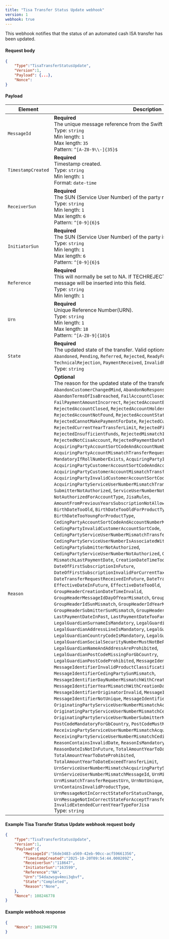 ```yaml
---
title: "Tisa Transfer Status Update webhook"
version: 1
webhook: true
---
```


This webhook notifies that the status of an automated cash ISA transfer has been updated.



#### Request body

```json
{
    "Type":"TisaTransferStatusUpdate",
    "Version":1,
    "Payload": {...},
    "Nonce":
}
```


#### Payload
| Element                   | Description  |
|---------------------------|--------------|
| `MessageId`               | **Required**<br /> The unique message reference from the Swift message. <br /> Type: `string` <br /> Min length: `1` <br /> Max length: `35` <br /> Pattern: `^[A-Z0-9\\-]{35}$` |
| `TimestampCreated`               | **Required**<br />Timestamp created. <br /> Type: `string` <br /> Min length: `1` <br /> Format: `date-time` |
| `ReceiverSun`               | **Required**<br />The SUN (Service User Number) of the party receiving the status. <br /> Type: `string` <br /> Min length: `1` <br /> Max length: `6` <br /> Pattern: `^[0-9]{6}$` |
| `InitiatorSun`               | **Required**<br />The SUN (Service User Number) of the party issuing the status. <br /> Type: `string` <br /> Min length: `1` <br /> Max length: `6` <br /> Pattern: `^[0-9]{6}$` |
| `Reference`               | **Required**<br />This will normally be set to NA. If TECHREJECT, the ID of the rejected message will be inserted into this field. <br /> Type: `string` <br /> Min length: `1` |
| `Urn`               | **Required**<br />Unique Reference Number(URN). <br /> Type: `string` <br /> Min length: `1` <br /> Max length: `18` <br /> Pattern: `^[A-Z0-9]{18}$` |
| `State`               | **Required**<br />The updated state of the transfer. Valid options include: `Default`, `Completed`, `Abandoned`, `Pending`, `Referred`, `Rejected`, `ReadyForPayment`, `Failure`, `TechnicalRejection`, `PaymentReceived`, `InvalidPaymentReceived` <br /> Type: `string` |
| `Reason`               | **Optional**<br />The reason for the updated state of the transfer. Valid options include: `None`, `AbandonCustomerChangedMind`, `AbandonNoResponse`, `AbandonPendTooLong`, `AbandonTermsOfIsaBreached`, `FailAccountClosedOrBlocked`, `FailLatePayment`, `FailPaymentAmountIncorrect`, `RejectedAccountBalanceChanged`, `RejectedAccountClosed`, `RejectedAccountHolderDeceased`, `RejectedAccountNotFound`, `RejectedAccountStatusTransferError`, `RejectedCannotMakePaymentForDate`, `RejectedCustomerDeniedRequest`, `RejectedCurrentYearTransferLimit`, `RejectedFixedTermAccountTooLong`, `RejectedInsufficientFunds`, `RejectedMismatchInformation`, `RejectedNotCisaAccount`, `RejectedPaymentDateTooLate`, `AcquiringPartyAccountSortCodeAndAccountNumberModulusCheckFailed`, `AcquiringPartyAccountMismatchTransferRequest`, `MandatoryIfRollNumberExists`, `AcquiringPartyInvalidAccountSortCode`, `AcquiringPartyCustomerAccountSortCodeAndAccountNumberModulusCheckFailed`, `AcquiringPartyCustomerAccountMismatchTransferRequest`, `AcquiringPartyInvalidCustomerAccountSortCode`, `AcquiringPartyServiceUserNumberMismatchTransferRequest`, `SubmitterNotAuthorized`, `ServiceUserNumberNotAuthorized`, `NotAuthorizedForAccountType`, `JisaRules`, `AmountFromPreviousYearsSubscriptionNotAllowed`, `BirthDateInFuture`, `BirthDateTooOld`, `BirthDateTooOldForProductType`, `BirthDateTooYoungForProductType`, `CedingPartyAccountSortCodeAndAccountNumberModulusCheckFailed`, `CedingPartyInvalidCustomerAccountSortCode`, `CedingPartyServiceUserNumberMismatchTransferRequest`, `CedingPartyServiceUserNumberIsAssociatedWithStocksAndSharesOnly`, `CedingPartySubmitterNotAuthorized`, `CedingPartyServiceUserNumberNotAuthorized`, `CreationDateTimeInFuture`, `MismatchLastPaymentDate`, `CreationDateTimeTooOld`, `InvalidCountryCode`, `DateOfFirstSubscriptionInFuture`, `DateOfFirstSubscriptionInvalidForCurrentTaxYear`, `DateTransferRequestReceivedInFuture`, `DateTransferRequestReceivedTooOld`, `EffectiveDateInFuture`, `EffectiveDateTooOld`, `GroupHeaderCreationDateTimeInvalid`, `GroupHeaderMessageIdDayOfYearMismatch`, `GroupHeaderIdNotUnique`, `GroupHeaderIdSunMismatch`, `GroupHeaderIdYearMismatch`, `GroupHeaderSubmitterSunMismatch`, `GroupHeaderNumberOfTransactionsMismatch`, `LastPaymentDateInPast`, `LastPaymentDateTooFarInFuture`, `LegalGuardianSurnameIsMandatory`, `LegalGuardianGivenNameIsMandatory`, `LegalGuardianAddressLineIsMandatory`, `LegalGuardianPostCodeIsMandatory`, `LegalGuardianCountryCodeIsMandatory`, `LegalGuardianBirthDate`, `LegalGuardianSocialSecurityNumberMustNotBePresent`, `LegalGuardianNameAndAddressAreProhibited`, `LegalGuardianPostCodeMissingForGbCountry`, `LegalGuardianPostCodeProhibited`, `MessageIdentifierInvalidSystemType`, `MessageIdentifierInvalidProductClassificationCode`, `MessageIdentifierCedingPartySunMismatch`, `MessageIdentifierDayNumberMismatchWithCreationDateTime`, `MessageIdentifierYearMismatchWithCreationDateTime`, `MessageIdentifierOriginatorInvalid`, `MessageIdentifierMessageTypeInvalid`, `MessageIdentifierNotUnique`, `MessageIdentifierProductTypeInvalid`, `OriginatingPartyServiceUserNumberMismatchAcquiringPartyServiceUserNumber`, `OriginatingPartyServiceUserNumberMismatchCedingPartyServiceUserNumber`, `OriginatingPartyServiceUserNumberSubmitterNotAuthorized`, `PostCodeMandatoryForGbCountry`, `PostCodeMustNotBePresentForNonGbCountries`, `ReceivingPartyServiceUserNumberMismatchAcquiringPartyServiceUserNumber`, `ReceivingPartyServiceUserNumberMismatchCedingPartyServiceUserNumber`, `ReasonContainsInvalidDate`, `ReasonIsMandatoryForCertainStates`, `ReasonDateIsNotInFuture`, `TotalAmountYearToDateIsMandatory`, `TotalAmountYearToDateProhibited`, `TotalAmountYearToDateExceedTransferLimit`, `UrnServiceUserNumberMismatchAcquiringPartySun`, `UrnServiceUserNumberMismatchMessageId`, `UrnMismatchOriginatingSun`, `UrnMismatchTransferRequestUrn`, `UrnNotUnique`, `UrnContainsInvalidProductType`, `UrnMessageNotInCorrectStateForStatusChange`, `UrnMessageNotInCorrectStateForAcceptTransfer`, `InvalidExtendedCurrentYearTypeForJisa` <br /> Type: `string` |

#### Example Tisa Transfer Status Update webhook request body

```json
{
    "Type":"TisaTransferStatusUpdate",
    "Version":1,
    "Payload":{
        "MessageId":"56de3483-a569-42eb-90cc-acf59661356",
        "TimestampCreated":"2025-10-20T09:54:44.000209Z",
        "ReceiverSun":"118647",
        "InitiatorSun":"163599",
        "Reference":"NA",
        "Urn":"54dazwsgv4moi3qbvf",
        "State":"Completed",
        "Reason":"None",
    },
    "Nonce": 108246778
}
```

#### Example webhook response

```json
{
    "Nonce": 1082946778
}
```
